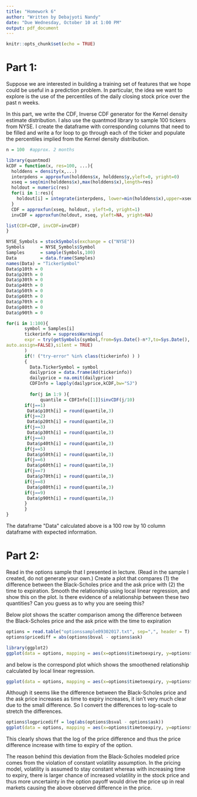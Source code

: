 ---
title: "Homework 6"
author: "Written by Debajyoti Nandy"
date: "Due Wednesday, October 10 at 1:00 PM"
output: pdf_document
---

\large

```{r setup, include=FALSE}
knitr::opts_chunk$set(echo = TRUE)
```

# Part 1:
Suppose we are interested in building a training set of features that we hope could be useful in a prediction problem. In particular, the idea we want to explore is the use of the percentiles of the daily closing stock price over the past n weeks.

In this part, we write the CDF, Inverse CDF generator for the Kernel density estimate distribution. I also use the quantmod library to sample 100 tickers from NYSE. I create the dataframe with corresponding columns that need to be filled and write a for loop to go through each of the ticker and populate the percentiles implied from the Kernel density distribution.

```{r}
n = 100  #approx. 2 months

library(quantmod)
kCDF = function(x, res=100, ...){
  holddens = density(x,...)
  interpdens = approxfun(holddens$x, holddens$y,yleft=0, yright=0)
  xseq = seq(min(holddens$x),max(holddens$x),length=res)
  holdout = numeric(res)
  for(i in 1:res){
    holdout[i] = integrate(interpdens, lower=min(holddens$x),upper=xseq[i], stop.on.error=FALSE)$value
  }
  CDF = approxfun(xseq, holdout, yleft=0, yright=1)
  invCDF = approxfun(holdout, xseq, yleft=NA, yright=NA)

list(CDF=CDF, invCDF=invCDF)
}

NYSE_Symbols = stockSymbols(exchange = c("NYSE"))
Symbols      = NYSE_Symbols$Symbol
Samples      = sample(Symbols,100) 
Data         = data.frame(Samples)
names(Data) = "TickerSymbol"
Data$p10th = 0
Data$p20th = 0
Data$p30th = 0
Data$p40th = 0
Data$p50th = 0
Data$p60th = 0
Data$p70th = 0
Data$p80th = 0
Data$p90th = 0

for(i in 1:100){
       symbol = Samples[i]
       tickerinfo = suppressWarnings(
       expr = try(getSymbols(symbol,from=Sys.Date()-n*7,to=Sys.Date(),
auto.assign=FALSE),silent = TRUE)
       )
       if(! ("try-error" %in% class(tickerinfo) ) )
       {
         Data.TickerSymbol = symbol
         dailyprice = data.frame(Ad(tickerinfo))
         dailyprice = na.omit(dailyprice)
         CDFInfo = lapply(dailyprice,kCDF,bw="SJ")
       
         for(j in 1:9 ){
             quantile = CDFInfo[[1]]$invCDF(j/10)
       if(j==1)
        Data$p10th[i] = round(quantile,3)
       if(j==2)
        Data$p20th[i] = round(quantile,3)
       if(j==3)
        Data$p30th[i] = round(quantile,3)
       if(j==4)
        Data$p40th[i] = round(quantile,3)
       if(j==5)
        Data$p50th[i] = round(quantile,3)
       if(j==6)
        Data$p60th[i] = round(quantile,3)
       if(j==7)
        Data$p70th[i] = round(quantile,3)
       if(j==8)
        Data$p80th[i] = round(quantile,3)
       if(j==9)
        Data$p90th[i] = round(quantile,3)
       }
       }
}

```

The dataframe \"Data\" calculated above is a 100 row by 10 column dataframe with expected information.


# Part 2:
Read in the options sample that I presented in lecture. (Read in the sample I created, do not generate your own.) Create a plot that compares (1) the difference between the Black-Scholes price and the ask price with (2) the time to expiration. Smooth the relationship using local linear regression, and show this on the plot. Is there evidence of a relationship between these two quantities? Can you guess as to why you are seeing this?

Below plot shows the scatter comparison among the difference between the Black-Scholes price and the ask price with the time to expiration
```{r}
options = read.table("optionssample09302017.txt", sep=",", header = T)
options$pricediff = abs(options$bsval - options$ask)

library(ggplot2)
ggplot(data = options, mapping = aes(x=options$timetoexpiry, y=options$pricediff)) + geom_point(size=1,color="blue") + labs(x="Time to expiry", y="B/S price - ask price")

```
and below is the correspond plot which shows the smoothened relationship calculated by local linear regression.
```{r}
ggplot(data = options, mapping = aes(x=options$timetoexpiry, y=options$pricediff)) + geom_point(size=1,color="blue") + geom_smooth(method="loess", method.args = list(degree=1))+ labs(x="Time to expiry", y="B/S price - ask price")

```
Although it seems like the difference between the Black-Scholes price and the ask price increases as time to expiry increases, it isn't very much clear due to the small difference. So I convert the differences to log-scale to stretch the differences.

```{r}
options$logpricediff = log(abs(options$bsval - options$ask))
ggplot(data = options, mapping = aes(x=options$timetoexpiry, y=options$logpricediff)) + geom_point(size=1,color="blue") + geom_smooth(method="loess", method.args = list(degree=1))+ labs(x="Time to expiry", y="B/S price - ask price")

```

This clearly shows that the log of the price difference and thus the price difference increase with time to expiry of the option.


The reason behind this deviation from the Black-Scholes modeled price comes from the violation of constant volatility assumption. In the pricing model, volatility is assumed to stay constant whereas with increasing time to expiry, there is larger chance of increased volatility in the stock price and thus more uncertainty in the option payoff would drive the price up in real markets causing the above observed difference in the price.
